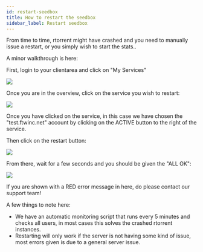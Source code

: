 ```yaml
---
id: restart-seedbox
title: How to restart the seedbox
sidebar_label: Restart seedbox
---
```

From time to time, rtorrent might have crashed and you need to manually issue a restart, or you simply wish to start the stats..

A minor walkthrough is here:

First, login to your clientarea and click on "My Services"

![](http://i.imgur.com/yTd3ot3.png)

Once you are in the overview, click on the service you wish to restart:

![](http://i.imgur.com/15g2u0c.png)

Once you have clicked on the service, in this case we have chosen the "test.ftwinc.net" account by clicking on the ACTIVE button to the right of the service.

Then click on the restart button:

![](http://i.imgur.com/53U4aDt.png)

From there, wait for a few seconds and you should be given the "ALL OK":

![](http://i.imgur.com/npx4M30.png)

If you are shown with a RED error message in here, do please contact our support team!

A few things to note here:

* We have an automatic monitoring script that runs every 5 minutes and checks all users, in most cases this solves the crashed rtorrent instances.
* Restarting will only work if the server is not having some kind of issue, most errors given is due to a general server issue.
